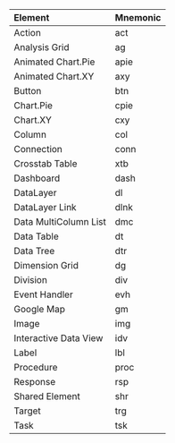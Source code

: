 | Element               | Mnemonic |
| :-------------------- | :------- |
| Action                | act      |
| Analysis Grid         | ag       |
| Animated Chart.Pie    | apie     |
| Animated Chart.XY     | axy      |
| Button                | btn      |
| Chart.Pie             | cpie     |
| Chart.XY              | cxy      |
| Column                | col      |
| Connection            | conn     |
| Crosstab Table        | xtb      |
| Dashboard             | dash     |
| DataLayer             | dl       |
| DataLayer Link        | dlnk     |
| Data MultiColumn List | dmc      |
| Data Table            | dt       |
| Data Tree             | dtr      |
| Dimension Grid        | dg       |
| Division              | div      |
| Event Handler         | evh      |
| Google Map            | gm       |
| Image                 | img      |
| Interactive Data View | idv      |
| Label                 | lbl      |
| Procedure             | proc     |
| Response              | rsp      |
| Shared Element        | shr      |
| Target                | trg      |
| Task                  | tsk      |

